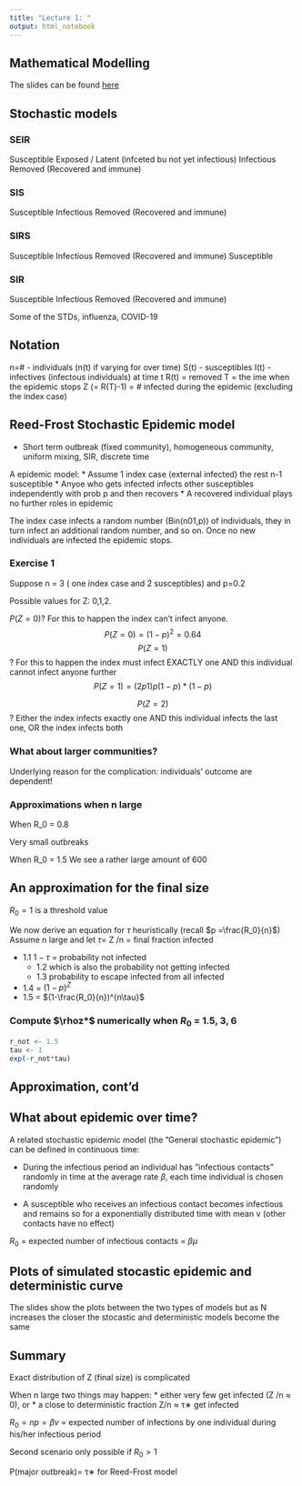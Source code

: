 ```yaml
---
title: "Lecture 1: "
output: html_notebook
---
```


## Mathematical Modelling 
The slides can be found [here](https://github.com/hoehleatsu/mt3002-summer2020)

## Stochastic models 


### SEIR 
Susceptible 
Exposed / Latent (infceted bu not yet infectious)
Infectious
Removed (Recovered and immune)

### SIS
Susceptible 
Infectious
Removed (Recovered and immune)

### SIRS 
Susceptible 
Infectious
Removed (Recovered and immune)
Susceptible 

### SIR
Susceptible 
Infectious
Removed (Recovered and immune)

Some of the STDs, influenza, COVID-19 


## Notation 
n=# - individuals (n(t) if varying for over time)
S(t) - susceptibles 
I(t) - infectives (infectous individuals) at time t 
R(t) = removed 
T = the ime when the epidemic stops 
Z (= R(T)-1) = # infected during the epidemic (excluding the index case)

## Reed-Frost Stochastic Epidemic model 

* Short term outbreak (fixed community), homogeneous community, uniform mixing, SIR, discrete time 

A epidemic model: 
* Assume 1 index case (external infected) the rest n-1 susceptible
* Anyoe who gets infected infects other susceptibles independently with prob p and then recovers
* A recovered individual plays no further roles in epidemic 

The index case infects a random number (Bin(n01,p)) of individuals, they in turn infect an additional random number, and so on. Once no new individuals are infected the epidemic stops. 


### Exercise 1 
Suppose n = 3 ( one index case and 2 susceptibles) and p=0.2 

Possible values for Z: 0,1,2. 

$P(Z=0)$? For this to happen the index can't infect anyone. 
$$
P(Z=0)=(1-p)^2=0.64
$$
$$P(Z = 1)$$? For this to happen the index must infect EXACTLY one AND this individual cannot infect anyone further
$$
P(Z=1)=(2p1)p(1-p)* (1-p)
$$

$$P(Z = 2)$$? Either the index infects exactly one AND this individual infects the last one, OR the index infects both


### What about larger communities? 
Underlying reason for the complication: individuals' outcome are dependent! 


### Approximations when n large 
When R_0 = 0.8 

Very small outbreaks 

When R_0 = 1.5
We see a rather large amount of 600 

## An approximation for the final size 


$R_0=1$ is a threshold value 

We now derive an equation for $\tau$ heuristically (recall $p =\frac{R_0}{n}$)
Assume n large and let $\tau$= Z /n = final fraction infected

* 1.1 $1-\tau$ = probability not infected 
  * 1.2 which is also the probability not getting infected 
  * 1.3 probability to escape infected from all infected 
* 1.4 = $(1-p)^Z$
* 1.5 = $(1-\frac{R_0}{n})^{n\tau}$


### Compute $\rhoz*$ numerically when $R_0$ = 1.5, 3, 6
```r
r_not <- 1.5
tau <- 1
exp(-r_not*tau)

```

## Approximation, cont'd

## What about epidemic over time? 

A related stochastic epidemic model (the ”General stochastic epidemic”) can be defined in continuous time:

* During the infectious period an individual has ”infectious contacts” randomly in time at the average rate $\beta$, each time individual is chosen randomly

* A susceptible who receives an infectious contact becomes infectious and remains so for a exponentially distributed time with mean ν (other contacts have no effect)

$R_0$ = expected number of infectious contacts = $\beta\mu$

## Plots of simulated stocastic epidemic and deterministic curve 

The slides show the plots between the two types of models but as N increases the closer the stocastic and deterministic models become the same 

## Summary 
Exact distribution of Z (final size) is complicated

When n large two things may happen:
* either very few get infected (Z /n ≈ 0), or
* a close to deterministic fraction Z/n ≈ τ∗ get infected


$R_0 = np =  \beta v$ = expected number of infections by one individual during his/her infectious period

Second scenario only possible if $R_0 > 1$ 

P(major outbreak)= τ∗ for Reed-Frost model


